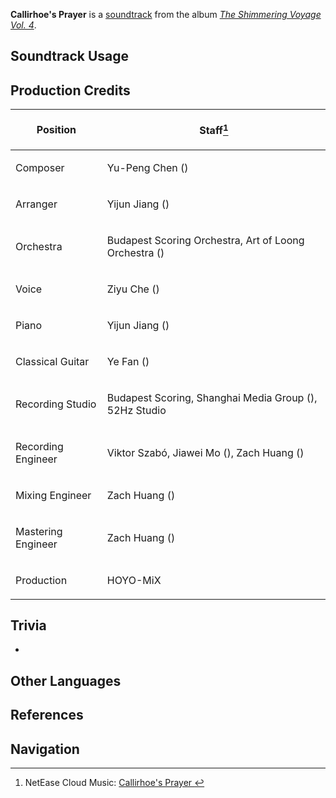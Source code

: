 {{Soundtrack Infobox
|image          = The Shimmering Voyage Vol 4.png
|album          = The Shimmering Voyage Vol. 4
|disc           = 2
|number         = 41
|featured       = 
|featured2      = 
|featured3      = 
|featured_disc  = 
|featured_disc2 = 
|featured_disc3 = 
|youtube_id     = MdILsgtkDgI
|spotify_id     = 5YpwB4fbBIAw8TcibvJg0M
|previous       = Le ciel clair qu'elle avait songe
|next           = Revealed Retribution
}}
'''Callirhoe's Prayer''' is a [[soundtrack]] from the album ''[[The Shimmering Voyage Vol. 4]]''.

==Soundtrack Usage==
{{Soundtrack Usage
|location          = 
|quest             = Heart of the Deep (Quest)//cutscene
|domain            = 
|eventgameplay     = 
|special_displayed = 
|special           = 
|teapot            = 
|mediaoriginal     =
}}
<!--
==Other Arrangements==
{{Files by Category Gallery|Media Using an Unreleased Arrangement of {{subst:#titleparts:{{subst:PAGENAME}}}} Soundtrack}}
-->
==Production Credits==
{| class="wikitable"
! Position
! Staff<ref>NetEase Cloud Music: [https://music.163.com/#/song?id=2613482875 Callirhoe's Prayer {{zh|清泉之诗}}]</ref>
|-
! Composer
| Yu-Peng Chen ({{zh|陈致逸}})
|-
! Arranger
| Yijun Jiang ({{zh|姜以君}})
|-
! Orchestra
| Budapest Scoring Orchestra, Art of Loong Orchestra ({{zh|龙之艺交响乐团}})
|-
! Voice
| Ziyu Che ({{zh|车子玉}})
|-
! Piano
| Yijun Jiang ({{zh|姜以君}})
|-
! Classical Guitar
| Ye Fan ({{zh|范晔}})
|-
! Recording Studio
| Budapest Scoring, Shanghai Media Group ({{zh|上海广播大厦}}), 52Hz Studio
|-
! Recording Engineer
| Viktor Szabó, Jiawei Mo ({{zh|莫家伟}}), Zach Huang ({{zh|黄巍}})
|-
! Mixing Engineer
| Zach Huang ({{zh|黄巍}})
|-
! Mastering Engineer
| Zach Huang ({{zh|黄巍}})
|-
! Production
| HOYO-MiX
|}

<!--
==Gallery==
<gallery>
</gallery>
-->
==Trivia==
* {{Transclude|Whence the Flow Cometh|SpringvaleTheme|section=1}}

==Other Languages==
{{Other Languages
|en      = Callirhoe's Prayer
|zhs     = 
|zhs_rm  = 
|zht     = 
|zht_rm  = 
|zh_tl   = 
|ja      = 
|ja_rm   = 
|ja_tl   = 
}}

==References==
{{Reflist}}

==Navigation==
{{Soundtrack Navbox|The Shimmering Voyage|4}}